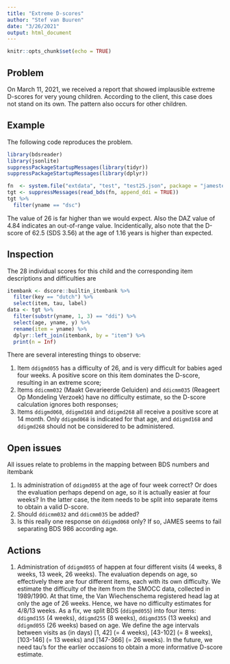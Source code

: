 ```yaml
---
title: "Extreme D-scores"
author: "Stef van Buuren"
date: "3/26/2021"
output: html_document
---
```


```r
knitr::opts_chunk$set(echo = TRUE)

```

## Problem

On March 11, 2021, we received a report that showed implausible extreme D-scores for very young children. According to the client, this case does not stand on its own. The pattern also occurs for other children.

## Example

The following code reproduces the problem.

```r
library(bdsreader)
library(jsonlite)
suppressPackageStartupMessages(library(tidyr))
suppressPackageStartupMessages(library(dplyr))

fn  <- system.file("extdata", "test", "test25.json", package = "jamestest")
tgt <- suppressMessages(read_bds(fn, append_ddi = TRUE))
tgt %>% 
  filter(yname == "dsc")
```

The value of 26 is far higher than we would expect. Also the DAZ value of 4.84 indicates an out-of-range value. Incidentically, also note that the D-score of 62.5 (SDS 3.56) at the age of 1.16 years is higher than expected.

## Inspection

The 28 individual scores for this child and the corresponding item descriptions and difficulties are

```r
itembank <- dscore::builtin_itembank %>% 
  filter(key == "dutch") %>% 
  select(item, tau, label)
data <- tgt %>% 
  filter(substr(yname, 1, 3) == "ddi") %>% 
  select(age, yname, y) %>% 
  rename(item = yname) %>% 
  dplyr::left_join(itembank, by = "item") %>% 
  print(n = Inf)  
```

There are several interesting things to observe:

1. Item `ddigmd055` has a difficulty of 26, and is very difficult for babies aged four weeks. A positive score on this item dominates the D-score, resulting in an extreme score; 
2. Items `ddicmm032` (Maakt Gevarieerde Geluiden) and `ddicmm035` (Reageert Op Mondeling Verzoek) have no difficulty estimate, so the D-score calculation ignores both responses;
3. Items `ddigmd068`, `ddigmd168` and `ddigmd268` all receive a positive score at 14 month. Only `ddigmd068` is indicated for that age, and `ddigmd168` and `ddigmd268` should not be considered to be administered.


## Open issues

All issues relate to problems in the mapping between BDS numbers and itembank 

1. Is administration of `ddigmd055` at the age of four week correct? Or does the evaluation perhaps depend on age, so it is actually easier at four weeks? In the latter case, the item needs to be split into separate items to obtain a valid D-score.
2. Should `ddicmm032` and `ddicmm035` be added?
3. Is this really one response on `ddigmd068` only? If so, JAMES seems to fail separating BDS 986 according age.


## Actions

1. Administration of `ddigmd055` of happen at four different visits (4 weeks, 8 weeks, 13 week, 26 weeks). The evaluation depends on age, so effectively there are four different items, each with its own difficulty. We estimate the difficulty of the item from the SMOCC data, collected in 1989/1990. At that time, the Van Wiechenschema registered head lag at only the age of 26 weeks. Hence, we have no difficulty estimates for 4/8/13 weeks. As a fix, we split BDS (`ddigmd055`) into four items: `ddigmd155` (4 weeks), `ddigmd255` (8 weeks), `ddigmd355` (13 weeks) and `ddigmd055` (26 weeks) based on age. We define the age intervals between visits as (in days) [1, 42] (= 4 weeks), [43-102] (= 8 weeks), [103-146] (= 13 weeks) and [147-366] (= 26 weeks). In the future, we need tau's for the earlier occasions to obtain a more informative D-score estimate.
